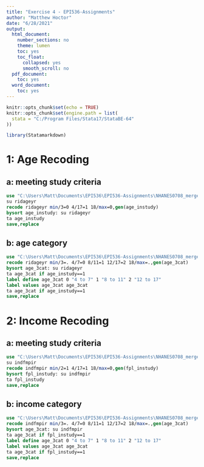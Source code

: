 ```yaml
---
title: "Exercise 4 - EPI536-Assignments"
author: "Matthew Hoctor"
date: "6/28/2021"
output:
  html_document:
    number_sections: no
    theme: lumen
    toc: yes
    toc_float:
      collapsed: yes
      smooth_scroll: no
  pdf_document:
    toc: yes
  word_document:
    toc: yes
---
```


```r
knitr::opts_chunk$set(echo = TRUE)
knitr::opts_chunk$set(engine.path = list(
  stata = "C:/Program Files/Stata17/StataBE-64"
))
```

```r
library(Statamarkdown)
```

# 1: Age Recoding

## a: meeting study criteria

```stata
use "C:\Users\Matt\Documents\EPI536\EPI536-Assignments\NHANES0708_merged.dta"
su ridageyr
recode ridageyr min/3=0 4/17=1 18/max=0,gen(age_instudy)
bysort age_instudy: su ridageyr
ta age_instudy
save,replace
```

## b: age category

```stata
use "C:\Users\Matt\Documents\EPI536\EPI536-Assignments\NHANES0708_merged.dta"
recode ridageyr min/3=. 4/7=0 8/11=1 12/17=2 18/max=.,gen(age_3cat)
bysort age_3cat: su ridageyr
ta age_3cat if age_instudy==1
label define age_3cat 0 "4 to 7" 1 "8 to 11" 2 "12 to 17"
label values age_3cat age_3cat
ta age_3cat if age_instudy==1
save,replace
```

# 2: Income Recoding

## a: meeting study criteria

```stata
use "C:\Users\Matt\Documents\EPI536\EPI536-Assignments\NHANES0708_merged.dta"
su indfmpir
recode indfmpir min/2=1 4/17=1 18/max=0,gen(fpl_instudy)
bysort fpl_instudy: su indfmpir
ta fpl_instudy
save,replace
```

## b: income category

```stata
use "C:\Users\Matt\Documents\EPI536\EPI536-Assignments\NHANES0708_merged.dta"
recode indfmpir min/3=. 4/7=0 8/11=1 12/17=2 18/max=.,gen(age_3cat)
bysort age_3cat: su indfmpir
ta age_3cat if fpl_instudy==1
label define age_3cat 0 "4 to 7" 1 "8 to 11" 2 "12 to 17"
label values age_3cat age_3cat
ta age_3cat if fpl_instudy==1
save,replace
```












